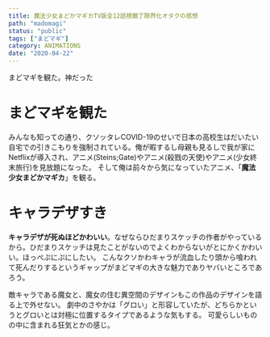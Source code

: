 ---
title: 魔法少女まどかマギカTV版全12話視聴了限界化オタクの感想
path: "madomagi"
status: "public"
tags: ["まどマギ"]
category: ANIMATIONS
date: "2020-04-22"
---

まどマギを観た。神だった

# まどマギを観た

みんなも知っての通り、クソッタレCOVID-19のせいで日本の高校生はだいたい自宅での引きこもりを強制されている。俺が暇するし母親も見るしで我が家にNetflixが導入され、アニメ(Steins;Gate)やアニメ(殺戮の天使)やアニメ(少女終末旅行)を見放題になった。
そして俺は前々から気になっていたアニメ、「**魔法少女まどかマギカ**」を観る。

# キャラデザすき

**キャラデザが死ぬほどかわいい**。なぜならひだまりスケッチの作者がやっているから。ひだまりスケッチは見たことがないのでよくわからないがとにかくかわいい。ほっぺぷにぷにしたい。
こんなクソかわキャラが流血したり頭から喰われて死んだりするというギャップがまどマギの大きな魅力でありヤバいところであろう。

敵キャラである魔女と、魔女の住む異空間のデザインもこの作品のデザインを語る上で外せない。
劇中のさやかは「グロい」と形容していたが、どちらかというとグロいとは対極に位置するタイプであるような気もする。
可愛らしいものの中に含まれる狂気とかの感じ。
